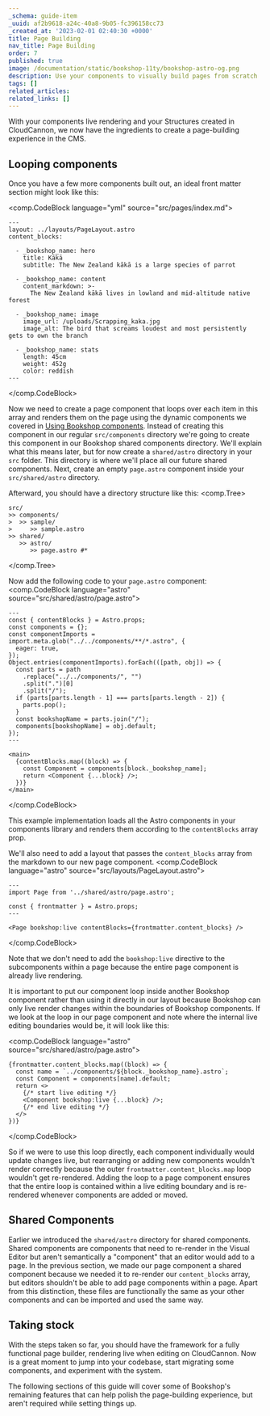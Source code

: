```yaml
---
_schema: guide-item
_uuid: af2b9618-a24c-40a8-9b05-fc396158cc73
_created_at: '2023-02-01 02:40:30 +0000'
title: Page Building
nav_title: Page Building
order: 7
published: true
image: /documentation/static/bookshop-11ty/bookshop-astro-og.png
description: Use your components to visually build pages from scratch
tags: []
related_articles:
related_links: []
---
```

With your components live rendering and your Structures created in CloudCannon, we now have the ingredients to create a page-building experience in the CMS.

## Looping components

Once you have a few more components built out, an ideal front matter section might look like this:

<comp.CodeBlock language="yml" source="src/pages/index.md">
```
---
layout: ../layouts/PageLayout.astro
content_blocks:

  - _bookshop_name: hero
    title: Kākā
    subtitle: The New Zealand kākā is a large species of parrot

  - _bookshop_name: content
    content_markdown: >-
      The New Zealand kākā lives in lowland and mid-altitude native forest

  - _bookshop_name: image
    image_url: /uploads/Scrapping_kaka.jpg
    image_alt: The bird that screams loudest and most persistently gets to own the branch

  - _bookshop_name: stats
    length: 45cm
    weight: 452g
    color: reddish
---
```
</comp.CodeBlock>

Now we need to create a page component that loops over each item in this array and renders them on the page using the dynamic components we covered in [Using Bookshop components](/documentation/guides/bookshop-astro-guide/using-components/#rendering-dynamic-components).
Instead of creating this component in our regular `src/components` directory we're going to create this component in our Bookshop shared components directory. We'll explain what this means later, but for now create a `shared/astro` directory in your `src` folder.
This directory is where we'll place all our future shared components. Next, create an empty `page.astro` component inside your `src/shared/astro` directory.

Afterward, you should have a directory structure like this:
<comp.Tree>
```
src/
>> components/
>  >> sample/
>     >> sample.astro
>> shared/
   >> astro/
      >> page.astro #*
```
</comp.Tree>

Now add the following code to your `page.astro` component:
<comp.CodeBlock language="astro" source="src/shared/astro/page.astro">
```
---
const { contentBlocks } = Astro.props;
const components = {};
const componentImports = import.meta.glob("../../components/**/*.astro", {
  eager: true,
});
Object.entries(componentImports).forEach(([path, obj]) => {
  const parts = path
    .replace("../../components/", "")
    .split(".")[0]
    .split("/");
  if (parts[parts.length - 1] === parts[parts.length - 2]) {
    parts.pop();
  }
  const bookshopName = parts.join("/");
  components[bookshopName] = obj.default;
});
---

<main>
  {contentBlocks.map((block) => {
    const Component = components[block._bookshop_name];
    return <Component {...block} />;
  })}
</main>

```
</comp.CodeBlock>

This example implementation loads all the Astro components in your components library and renders them according
to the `contentBlocks` array prop.

We'll also need to add a layout that passes the `content_blocks` array from the markdown to our new page component.
<comp.CodeBlock language="astro" source="src/layouts/PageLayout.astro">
```
---
import Page from '../shared/astro/page.astro';

const { frontmatter } = Astro.props;
---

<Page bookshop:live contentBlocks={frontmatter.content_blocks} />
```
</comp.CodeBlock>

Note that we don't need to add the `bookshop:live` directive to the subcomponents within a page
because the entire page component is already live rendering.

It is important to put our component loop inside another Bookshop component rather than
using it directly in our layout because Bookshop can only live render changes within
the boundaries of Bookshop components. If we look at the loop in our page component and note where
the internal live editing boundaries would be, it will look like this:

<comp.CodeBlock language="astro" source="src/shared/astro/page.astro">
```
{frontmatter.content_blocks.map((block) => {
  const name = `../components/${block._bookshop_name}.astro`;
  const Component = components[name].default;
  return <>
    {/* start live editing */}
    <Component bookshop:live {...block} />;
    {/* end live editing */}
  </>
})}
```
</comp.CodeBlock>

So if we were to use this loop directly, each component individually would update changes live,
but rearranging or adding new components wouldn't render correctly
because the outer `frontmatter.content_blocks.map` loop wouldn't get re-rendered.
Adding the loop to a page component ensures that the entire loop is contained within a live editing boundary and is re-rendered whenever components are added or moved.

## Shared Components

Earlier we introduced the `shared/astro` directory for shared components. Shared components are components
that need to re-render in the Visual Editor but aren't semantically a "component"
that an editor would add to a page. In the previous section, we made our page component a shared component
because we needed it to re-render our `content_blocks` array, but editors shouldn't be able to add page
components within a page. Apart from this distinction, these files are
functionally the same as your other components and can be imported and used the same way.

## Taking stock

With the steps taken so far, you should have the framework for a fully functional page builder, rendering live when editing on CloudCannon. Now is a great moment to jump into your codebase, start migrating some components, and experiment with the system.

The following sections of this guide will cover some of Bookshop's remaining features that can help polish the page-building experience, but aren't required while setting things up.